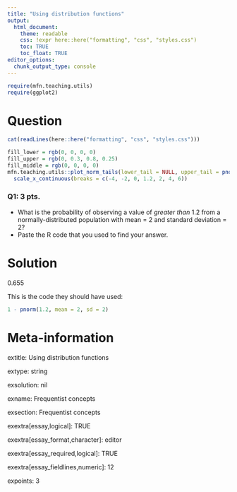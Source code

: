 ```yaml
---
title: "Using distribution functions"
output:  
  html_document:
    theme: readable
    css: !expr here::here("formatting", "css", "styles.css")
    toc: TRUE
    toc_float: TRUE
editor_options: 
  chunk_output_type: console
---
```


```r
require(mfn.teaching.utils)
require(ggplot2)
```


Question
========

```r
cat(readLines(here::here("formatting", "css", "styles.css")))
```


```r
fill_lower = rgb(0, 0, 0, 0)
fill_upper = rgb(0, 0.3, 0.8, 0.25)
fill_middle = rgb(0, 0, 0, 0)
mfn.teaching.utils::plot_norm_tails(lower_tail = NULL, upper_tail = pnorm(1.2, mean = 2, sd = 2), fill_lower = fill_lower, fill_upper = fill_upper, fill_middle = fill_middle, pop_mean = 2, pop_sd = 2) +
  scale_x_continuous(breaks = c(-4, -2, 0, 1.2, 2, 4, 6))
```



<div class="questionborder">
### Q1: 3 pts.

- What is the probability of observing a value of *greater than* 1.2 from a normally-distributed population with mean = 2 and standard deviation = 2?
- Paste the R code that you used to find your answer.

</div>


Solution
========

0.655

This is the code they should have used:

```r
1 - pnorm(1.2, mean = 2, sd = 2)
```






Meta-information
================

extitle: Using distribution functions

extype: string

exsolution: nil

exname: Frequentist concepts

exsection: Frequentist concepts

exextra[essay,logical]: TRUE

exextra[essay_format,character]: editor

exextra[essay_required,logical]: TRUE

exextra[essay_fieldlines,numeric]: 12

expoints: 3

